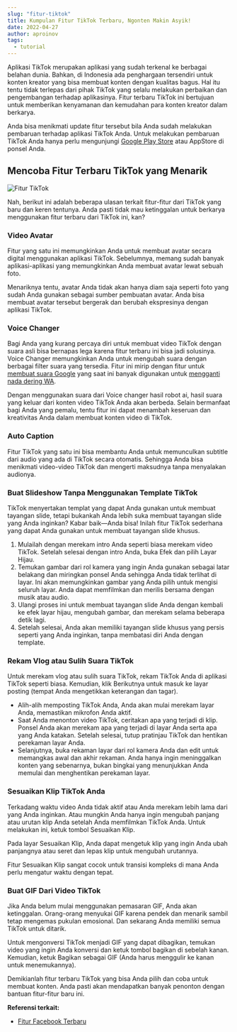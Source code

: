 ```yaml
---
slug: "fitur-tiktok"
title: Kumpulan Fitur TikTok Terbaru, Ngonten Makin Asyik!
date: 2022-04-27
author: aproinov
tags:
  - tutorial
---
```


Aplikasi TikTok merupakan aplikasi yang sudah terkenal ke berbagai belahan dunia. Bahkan, di Indonesia ada penghargaan tersendiri untuk konten kreator yang bisa membuat konten dengan kualitas bagus. Hal itu tentu tidak terlepas dari pihak TikTok yang selalu melakukan perbaikan dan pengembangan terhadap aplikasinya. Fitur terbaru TikTok ini bertujuan untuk memberikan kenyamanan dan kemudahan para konten kreator dalam berkarya. 

Anda bisa menikmati update fitur tersebut bila Anda sudah melakukan pembaruan terhadap aplikasi TikTok Anda. Untuk melakukan pembaruan TikTok Anda hanya perlu mengunjungi [Google Play Store](https://blogs.itb.ac.id/wikia/cara-install-aplikasi-android/) atau AppStore di ponsel Anda. 

## Mencoba Fitur Terbaru TikTok yang Menarik 

![Fitur TikTok](/images/tiktok.jpg)

Nah, berikut ini adalah beberapa ulasan terkait fitur-fitur dari TikTok yang baru dan keren tentunya. Anda pasti tidak mau ketinggalan untuk berkarya menggunakan fitur terbaru dari TikTok ini, kan?

### Video Avatar 

Fitur yang satu ini memungkinkan Anda untuk membuat avatar secara digital menggunakan aplikasi TikTok. Sebelumnya, memang sudah banyak aplikasi-aplikasi yang memungkinkan Anda membuat avatar lewat sebuah foto. 

Menariknya tentu, avatar Anda tidak akan hanya diam saja seperti foto yang sudah Anda gunakan sebagai sumber pembuatan avatar. Anda bisa membuat avatar tersebut bergerak dan berubah ekspresinya dengan aplikasi TikTok. 

### Voice Changer 

Bagi Anda yang kurang percaya diri untuk membuat video TikTok dengan suara asli bisa bernapas lega karena fitur terbaru ini bisa jadi solusinya. Voice Changer memungkinkan Anda untuk mengubah suara dengan berbagai filter suara yang tersedia. Fitur ini mirip dengan fitur untuk [membuat suara Google](https://www.autobild.co.id/2022/04/cara-membuat-suara-google-lucu-wanita.html) yang saat ini banyak digunakan untuk [mengganti nada dering WA](http://brainengineering.dartmouth.edu/psyc40wiki/index.php/Cara_ganti_nada_dering_wa).

Dengan menggunakan suara dari Voice changer hasil robot ai, hasil suara yang keluar dari konten video TikTok Anda akan berbeda. Selain bermanfaat bagi Anda yang pemalu, tentu fitur ini dapat menambah keseruan dan kreativitas Anda dalam membuat konten video di TikTok. 

### Auto Caption

Fitur TikTok yang satu ini bisa membantu Anda untuk memunculkan subtitle dari audio yang ada di TikTok secara otomatis. Sehingga Anda bisa menikmati video-video TikTok dan mengerti maksudnya tanpa menyalakan audionya. 

### Buat Slideshow Tanpa Menggunakan Template TikTok

TikTok menyertakan templat yang dapat Anda gunakan untuk membuat tayangan slide, tetapi bukankah Anda lebih suka membuat tayangan slide yang Anda inginkan? Kabar baik—Anda bisa! Inilah fitur TikTok sederhana yang dapat Anda gunakan untuk membuat tayangan slide khusus.

1. Mulailah dengan merekam intro Anda seperti biasa merekam video TikTok. Setelah selesai dengan intro Anda, buka Efek dan pilih Layar Hijau.
2. Temukan gambar dari rol kamera yang ingin Anda gunakan sebagai latar belakang dan miringkan ponsel Anda sehingga Anda tidak terlihat di layar. Ini akan memungkinkan gambar yang Anda pilih untuk mengisi seluruh layar. Anda dapat memfilmkan dan merilis bersama dengan musik atau audio.
3. Ulangi proses ini untuk membuat tayangan slide Anda dengan kembali ke efek layar hijau, mengubah gambar, dan merekam selama beberapa detik lagi.
4. Setelah selesai, Anda akan memiliki tayangan slide khusus yang persis seperti yang Anda inginkan, tanpa membatasi diri Anda dengan template.

### Rekam Vlog atau Sulih Suara TikTok

Untuk merekam vlog atau sulih suara TikTok, rekam TikTok Anda di aplikasi TikTok seperti biasa. Kemudian, klik Berikutnya untuk masuk ke layar posting (tempat Anda mengetikkan keterangan dan tagar). 

- Alih-alih memposting TikTok Anda, Anda akan mulai merekam layar Anda, memastikan mikrofon Anda aktif.
- Saat Anda menonton video TikTok, ceritakan apa yang terjadi di klip. Ponsel Anda akan merekam apa yang terjadi di layar Anda serta apa yang Anda katakan. Setelah selesai, tutup pratinjau TikTok dan hentikan perekaman layar Anda.
- Selanjutnya, buka rekaman layar dari rol kamera Anda dan edit untuk memangkas awal dan akhir rekaman. Anda hanya ingin meninggalkan konten yang sebenarnya, bukan bingkai yang menunjukkan Anda memulai dan menghentikan perekaman layar.

### Sesuaikan Klip TikTok Anda

Terkadang waktu video Anda tidak aktif atau Anda merekam lebih lama dari yang Anda inginkan. Atau mungkin Anda hanya ingin mengubah panjang atau urutan klip Anda setelah Anda memfilmkan TikTok Anda. Untuk melakukan ini, ketuk tombol Sesuaikan Klip.

Pada layar Sesuaikan Klip, Anda dapat mengetuk klip yang ingin Anda ubah panjangnya atau seret dan lepas klip untuk mengubah urutannya.

Fitur Sesuaikan Klip sangat cocok untuk transisi kompleks di mana Anda perlu mengatur waktu dengan tepat.

### Buat GIF Dari Video TikTok

Jika Anda belum mulai menggunakan pemasaran GIF, Anda akan ketinggalan. Orang-orang menyukai GIF karena pendek dan menarik sambil tetap mengemas pukulan emosional. Dan sekarang Anda memiliki semua TikTok untuk ditarik.

Untuk mengonversi TikTok menjadi GIF yang dapat dibagikan, temukan video yang ingin Anda konversi dan ketuk tombol bagikan di sebelah kanan. Kemudian, ketuk Bagikan sebagai GIF (Anda harus menggulir ke kanan untuk menemukannya).

Demikianlah fitur terbaru TikTok yang bisa Anda pilih dan coba untuk membuat konten. Anda pasti akan mendapatkan banyak penonton dengan bantuan fitur-fitur baru ini.

**Referensi terkait:**

- [Fitur Facebook Terbaru](/posts/fitur-fb)
